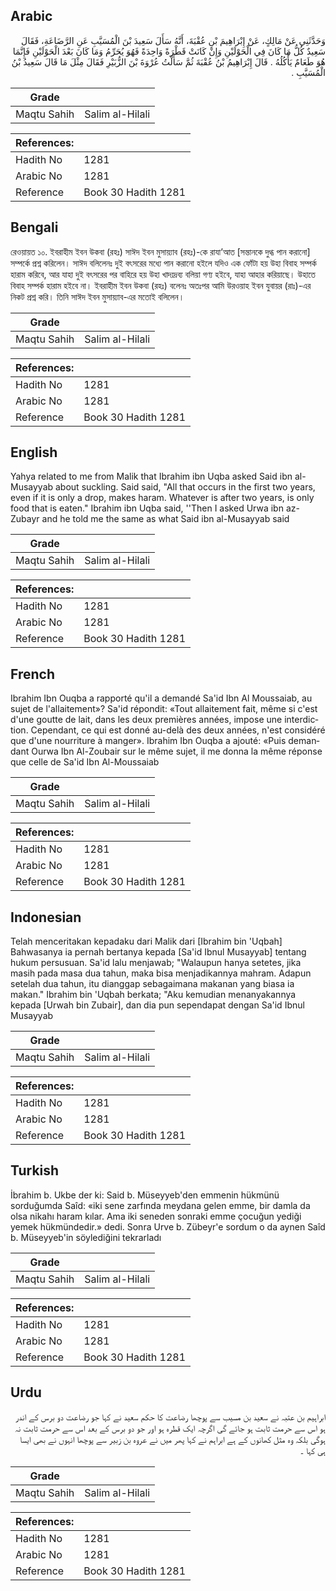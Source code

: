 ## Arabic


<div dir="rtl" lang="ar" style={{fontSize:'larger',backgroundColor:'#f8f9fa',padding:20}}>
وَحَدَّثَنِي عَنْ مَالِكٍ، عَنْ إِبْرَاهِيمَ بْنِ عُقْبَةَ، أَنَّهُ سَأَلَ سَعِيدَ بْنَ الْمُسَيَّبِ عَنِ الرَّضَاعَةِ، فَقَالَ سَعِيدٌ كُلُّ مَا كَانَ فِي الْحَوْلَيْنِ وَإِنْ كَانَتْ قَطْرَةً وَاحِدَةً فَهُوَ يُحَرِّمُ وَمَا كَانَ بَعْدَ الْحَوْلَيْنِ فَإِنَّمَا هُوَ طَعَامٌ يَأْكُلُهُ ‏.‏ قَالَ إِبْرَاهِيمُ بْنُ عُقْبَةَ ثُمَّ سَأَلْتُ عُرْوَةَ بْنَ الزُّبَيْرِ فَقَالَ مِثْلَ مَا قَالَ سَعِيدُ بْنُ الْمُسَيَّبِ ‏.‏
</div>
<div style={{backgroundColor:'#f8f9fa',padding:20, marginBottom: 10}}><table> <thead> <tr> <th>Grade</th> <th></th> </tr> </thead> <tbody> <tr><td>Maqtu Sahih</td><td>Salim al-Hilali</td></tr></tbody></table><table> <thead> <tr> <th>References:</th> <th></th> </tr> </thead> <tbody><tr><td>Hadith No</td><td>1281</td></tr><tr><td>Arabic No</td><td>1281</td></tr><tr><td>Reference</td><td>Book 30 Hadith 1281</td></tr></tbody></table></div>

## Bengali


<div dir="ltr" lang="bn" style={{fontSize:'larger',backgroundColor:'#f8f9fa',padding:20}}>
রেওয়ায়ত ১০. ইবরাহীম ইবন উকবা (রহঃ) সাঈদ ইবন মুসায়্যাব (রহঃ)-কে রাযা’আত [সন্তানকে দুগ্ধ পান করানো] সম্পর্কে প্রশ্ন করিলেন। সাঈদ বলিলেনঃ দুই বৎসরের মধ্যে পান করানো হইলে যদিও এক ফোঁটা হয় উহা বিবাহ সম্পর্ক হারাম করিবে, আর যাহা দুই বৎসরের পর বাহিরে হয় উহা খাদ্যদ্রব্য বলিয়া গণ্য হইবে, যাহা আহার করিয়াছে। উহাতে বিবাহ সম্পর্ক হারাম হইবে না। ইবরাহীম ইবন উকবা (রহঃ) বলেনঃ অতঃপর আমি উরওয়াহ ইবন যুবায়র (রাঃ)-এর নিকট প্রশ্ন করি। তিনি সাঈদ ইবন মুসায়্যাব-এর মতোই বলিলেন।
</div>
<div style={{backgroundColor:'#f8f9fa',padding:20, marginBottom: 10}}><table> <thead> <tr> <th>Grade</th> <th></th> </tr> </thead> <tbody> <tr><td>Maqtu Sahih</td><td>Salim al-Hilali</td></tr></tbody></table><table> <thead> <tr> <th>References:</th> <th></th> </tr> </thead> <tbody><tr><td>Hadith No</td><td>1281</td></tr><tr><td>Arabic No</td><td>1281</td></tr><tr><td>Reference</td><td>Book 30 Hadith 1281</td></tr></tbody></table></div>

## English


<div dir="ltr" lang="en" style={{fontSize:'larger',backgroundColor:'#f8f9fa',padding:20}}>
Yahya related to me from Malik that Ibrahim ibn Uqba asked Said ibn al-Musayyab about suckling. Said said, "All that occurs in the first two years, even if it is only a drop, makes haram. Whatever is after two years, is only food that is eaten." Ibrahim ibn Uqba said, ''Then I asked Urwa ibn az-Zubayr and he told me the same as what Said ibn al-Musayyab said
</div>
<div style={{backgroundColor:'#f8f9fa',padding:20, marginBottom: 10}}><table> <thead> <tr> <th>Grade</th> <th></th> </tr> </thead> <tbody> <tr><td>Maqtu Sahih</td><td>Salim al-Hilali</td></tr></tbody></table><table> <thead> <tr> <th>References:</th> <th></th> </tr> </thead> <tbody><tr><td>Hadith No</td><td>1281</td></tr><tr><td>Arabic No</td><td>1281</td></tr><tr><td>Reference</td><td>Book 30 Hadith 1281</td></tr></tbody></table></div>

## French


<div dir="ltr" lang="fr" style={{fontSize:'larger',backgroundColor:'#f8f9fa',padding:20}}>
Ibrahim Ibn Ouqba a rapporté qu'il a demandé Sa'id Ibn Al Moussaiab, au sujet de l'allaitement»? Sa'id répondit: «Tout allaitement fait, même si c'est d'une goutte de lait, dans les deux premières années, impose une interdiction. Cependant, ce qui est donné au-delà des deux années, n'est considéré que d'une nourriture à manger». Ibrahim Ibn Ouqba a ajouté: «Puis demandant Ourwa Ibn Al-Zoubair sur le même sujet, il me donna la même réponse que celle de Sa'id Ibn Al-Moussaiab
</div>
<div style={{backgroundColor:'#f8f9fa',padding:20, marginBottom: 10}}><table> <thead> <tr> <th>Grade</th> <th></th> </tr> </thead> <tbody> <tr><td>Maqtu Sahih</td><td>Salim al-Hilali</td></tr></tbody></table><table> <thead> <tr> <th>References:</th> <th></th> </tr> </thead> <tbody><tr><td>Hadith No</td><td>1281</td></tr><tr><td>Arabic No</td><td>1281</td></tr><tr><td>Reference</td><td>Book 30 Hadith 1281</td></tr></tbody></table></div>

## Indonesian


<div dir="ltr" lang="id" style={{fontSize:'larger',backgroundColor:'#f8f9fa',padding:20}}>
Telah menceritakan kepadaku dari Malik dari [Ibrahim bin 'Uqbah] Bahwasanya ia pernah bertanya kepada [Sa'id Ibnul Musayyab] tentang hukum persusuan. Sa'id lalu menjawab; "Walaupun hanya setetes, jika masih pada masa dua tahun, maka bisa menjadikannya mahram. Adapun setelah dua tahun, itu dianggap sebagaimana makanan yang biasa ia makan." Ibrahim bin 'Uqbah berkata; "Aku kemudian menanyakannya kepada [Urwah bin Zubair], dan dia pun sependapat dengan Sa'id Ibnul Musayyab
</div>
<div style={{backgroundColor:'#f8f9fa',padding:20, marginBottom: 10}}><table> <thead> <tr> <th>Grade</th> <th></th> </tr> </thead> <tbody> <tr><td>Maqtu Sahih</td><td>Salim al-Hilali</td></tr></tbody></table><table> <thead> <tr> <th>References:</th> <th></th> </tr> </thead> <tbody><tr><td>Hadith No</td><td>1281</td></tr><tr><td>Arabic No</td><td>1281</td></tr><tr><td>Reference</td><td>Book 30 Hadith 1281</td></tr></tbody></table></div>

## Turkish


<div dir="ltr" lang="tr" style={{fontSize:'larger',backgroundColor:'#f8f9fa',padding:20}}>
İbrahim b. Ukbe der ki: Said b. Müseyyeb'den emmenin hükmünü sorduğumda Saîd: «iki sene zarfında meydana gelen emme, bir damla da olsa nikahı haram kılar. Ama iki seneden son­raki emme çocuğun yediği yemek hükmündedir.» dedi. Sonra Urve b. Zübeyr'e sordum o da aynen Saîd b. Müseyyeb'in söylediğini tekrarladı
</div>
<div style={{backgroundColor:'#f8f9fa',padding:20, marginBottom: 10}}><table> <thead> <tr> <th>Grade</th> <th></th> </tr> </thead> <tbody> <tr><td>Maqtu Sahih</td><td>Salim al-Hilali</td></tr></tbody></table><table> <thead> <tr> <th>References:</th> <th></th> </tr> </thead> <tbody><tr><td>Hadith No</td><td>1281</td></tr><tr><td>Arabic No</td><td>1281</td></tr><tr><td>Reference</td><td>Book 30 Hadith 1281</td></tr></tbody></table></div>

## Urdu


<div dir="rtl" lang="ur" style={{fontSize:'larger',backgroundColor:'#f8f9fa',padding:20}}>
ابراہیم بن عتبہ نے سعید بن مسیب سے پوچھا رضاعت کا حکم سعید نے کہا جو رضاعت دو برس کے اندر ہو اس سے حرمت ثابت ہو جائے گی اگرچہ ایک قطرہ ہو اور جو دو برس کے بعد اس سے حرمت ثابت نہ ہوگی بلکہ وہ مثل کھانوں کے ہے ابراہم نے کہا پھر میں نے عروہ بن زبیر سے پوچھا انہوں نے بھی ایسا ہی کہا ۔
</div>
<div style={{backgroundColor:'#f8f9fa',padding:20, marginBottom: 10}}><table> <thead> <tr> <th>Grade</th> <th></th> </tr> </thead> <tbody> <tr><td>Maqtu Sahih</td><td>Salim al-Hilali</td></tr></tbody></table><table> <thead> <tr> <th>References:</th> <th></th> </tr> </thead> <tbody><tr><td>Hadith No</td><td>1281</td></tr><tr><td>Arabic No</td><td>1281</td></tr><tr><td>Reference</td><td>Book 30 Hadith 1281</td></tr></tbody></table></div>